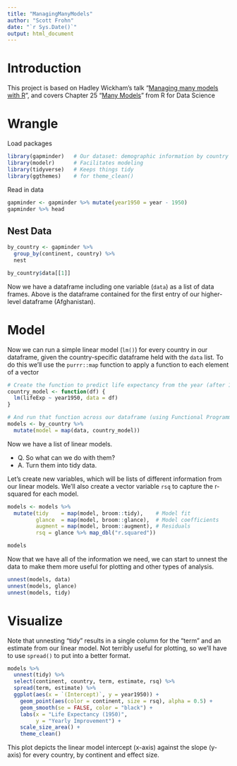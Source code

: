 ```yaml
---
title: "ManagingManyModels"
author: "Scott Frohn"
date: "`r Sys.Date()`"
output: html_document
---
```


# Introduction
This project is based on Hadley Wickham's talk "[Managing many models with R](https://www.youtube.com/watch?v=rz3_FDVt9eg)", and covers Chapter 25 "[Many Models](https://r4ds.had.co.nz/many-models.html)" from R for Data Science 


# Wrangle

Load packages
```r
library(gapminder)   # Our dataset: demographic information by country by year
library(modelr)      # Facilitates modeling
library(tidyverse)   # Keeps things tidy
library(ggthemes)    # for theme_clean()
```

Read in data
```r
gapminder <- gapminder %>% mutate(year1950 = year - 1950)
gapminder %>% head
```


## Nest Data
```r
by_country <- gapminder %>%
  group_by(continent, country) %>%
  nest

by_country$data[[1]]
```

Now we have a dataframe including one variable (`data`) as a list of data frames. Above is the dataframe contained for the first entry of our higher-level dataframe (Afghanistan). 


# Model
Now we can run a simple linear model (`lm()`) for every country in our dataframe, given the country-specific dataframe held with the `data` list. To do this we'll use the `purrr::map` function to apply a function to each element of a vector

```r
# Create the function to predict life expectancy from the year (after 1950)
country_model <- function(df) {
  lm(lifeExp ~ year1950, data = df)
}

# And run that function across our dataframe (using Functional Programming)
models <- by_country %>%
  mutate(model = map(data, country_model))
```

Now we have a list of linear models. 

- Q. So what can we do with them? 
- A. Turn them into tidy data.

Let's create new variables, which will be lists of different information from our linear models. We'll also create a vector variable `rsq` to capture the r-squared for each model.
```r
models <- models %>%
  mutate(tidy    = map(model, broom::tidy),    # Model fit
         glance  = map(model, broom::glance),  # Model coefficients
         augment = map(model, broom::augment), # Residuals
         rsq = glance %>% map_dbl("r.squared"))

models
```

Now that we have all of the information we need, we can start to unnest the data to make them more useful for plotting and other types of analysis.
```r
unnest(models, data)
unnest(models, glance)
unnest(models, tidy)
```

# Visualize
Note that unnesting "tidy" results in a single column for the "term" and an estimate from our linear model. Not terribly useful for plotting, so we'll have to use `spread()` to put into a better format.

```r
models %>%
  unnest(tidy) %>%
  select(continent, country, term, estimate, rsq) %>%
  spread(term, estimate) %>%
  ggplot(aes(x = `(Intercept)`, y = year1950)) +
    geom_point(aes(color = continent, size = rsq), alpha = 0.5) +
    geom_smooth(se = FALSE, color = "black") +
    labs(x = "Life Expectancy (1950)",
         y = "Yearly Improvement") +
    scale_size_area() +
    theme_clean()
```
This plot depicts the linear model intercept (x-axis) against the slope (y-axis) for every country, by continent and effect size. 
